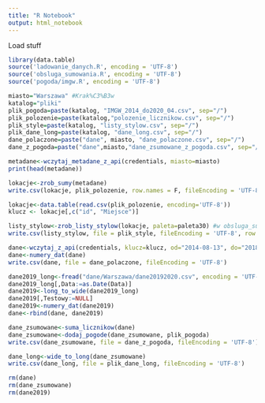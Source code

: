 ```yaml
---
title: "R Notebook"
output: html_notebook
---
```


Load stuff

```r
library(data.table)
source('ladowanie_danych.R', encoding = 'UTF-8')
source('obsluga_sumowania.R', encoding = 'UTF-8')
source('pogoda/imgw.R', encoding = 'UTF-8')
```

```r
miasto="Warszawa" #Krak%C3%B3w
katalog="pliki"
plik_pogoda=paste(katalog, "IMGW_2014_do2020_04.csv", sep="/")
plik_polozenie=paste(katalog,"polozenie_licznikow.csv", sep="/")
plik_style=paste(katalog, "listy_stylow.csv", sep="/")
plik_dane_long=paste(katalog, "dane_long.csv", sep="/")
dane_polaczone=paste("dane", miasto, "dane_polaczone.csv", sep="/")
dane_z_pogoda=paste("dane",miasto,"dane_zsumowane_z_pogoda.csv", sep="/")
```

```r
metadane<-wczytaj_metadane_z_api(credentials, miasto=miasto)
print(head(metadane))

lokacje<-zrob_sumy(metadane)
write.csv(lokacje, plik_polozenie, row.names = F, fileEncoding = 'UTF-8')
```

```r
lokacje<-data.table(read.csv(plik_polozenie, encoding='UTF-8'))
klucz <- lokacje[,c("id", "Miejsce")]
```

```r
listy_stylow<-zrob_listy_stylow(lokacje, paleta=paleta30) #w obsluga_sumowania
write.csv(listy_stylow, file = plik_style, fileEncoding = 'UTF-8', row.names = F)
```

```r
dane<-wczytaj_z_api(credentials, klucz=klucz, od="2014-08-13", do="2018-12-31", miasto)
dane<-numery_dat(dane)
write.csv(dane, file = dane_polaczone, fileEncoding = 'UTF-8')
```

```r
dane2019_long<-fread("dane/Warszawa/dane20192020.csv", encoding = 'UTF-8')
dane2019_long[,Data:=as.Date(Data)]
dane2019<-long_to_wide(dane2019_long)
dane2019[,Testowy:=NULL]
dane2019<-numery_dat(dane2019)
dane<-rbind(dane, dane2019)
```

```r
dane_zsumowane<-suma_licznikow(dane)
dane_zsumowane<-dodaj_pogode(dane_zsumowane, plik_pogoda)
write.csv(dane_zsumowane, file = dane_z_pogoda, fileEncoding = 'UTF-8')
```

```r
dane_long<-wide_to_long(dane_zsumowane)
write.csv(dane_long, file = plik_dane_long, fileEncoding = 'UTF-8')
```

```r
rm(dane)
rm(dane_zsumowane)
rm(dane2019)
```